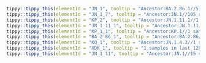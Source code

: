 



```r
tippy::tippy_this(elementId = "JN_1", tooltip = "Ancestor:BA.2.86.1//5785 samples in last 120 days.//Alias of B.1.1.529.2.86.1.1, S:L455S, ORF1a:R3821K, ORF7b:F19L, Europe")
tippy::tippy_this(elementId = "JN_1_7", tooltip = "Ancestor:JN.1//105 samples in last 120 days.//Alias of B.1.1.529.2.86.1.1.7, S:T572I, S:E1150D, USA/France, from sars-cov-2-variants/lineage-proposals#1097")
tippy::tippy_this(elementId = "KP_2", tooltip = "Ancestor:JN.1.11.1//1 samples in last 120 days.//Alias of B.1.1.529.2.86.1.1.11.1.2, S:R346T on JN.1.11.1  polytomy")
tippy::tippy_this(elementId = "JN_1_11_1", tooltip = "Ancestor:JN.1.11//3 samples in last 120 days.//Alias of B.1.1.529.2.86.1.1.11.1, S:F456L, after ORF1a:T2283I, India, from sars-cov-2-variants/lineage-proposals#1253")
tippy::tippy_this(elementId = "KP_1_1", tooltip = "Ancestor:KP.1//1 samples in last 120 days.//Alias of B.1.1.529.2.86.1.1.11.1.1.1, S:R346T")
tippy::tippy_this(elementId = "BA_2_86_1", tooltip = "Ancestor:BA.2.86//241 samples in last 120 days.//Alias of B.1.1.529.2.86.1, ORF1a:K1973R, mostly with C12815T, mainly Europe, from #2236")
tippy::tippy_this(elementId = "KQ_1", tooltip = "Ancestor:JN.1.4.3//1 samples in last 120 days.//Alias of B.1.1.529.2.86.1.1.4.3.1, S:R346T, USA from #2487")
tippy::tippy_this(elementId = "XDK_1", tooltip = "1 samples in last 120 days.//S:R346T, G11596A")
tippy::tippy_this(elementId = "JN_1_11", tooltip = "Ancestor:JN.1//15 samples in last 120 days.//Alias of B.1.1.529.2.86.1.1.11, S:V1104L, G17334T, India, from #2446")
```
